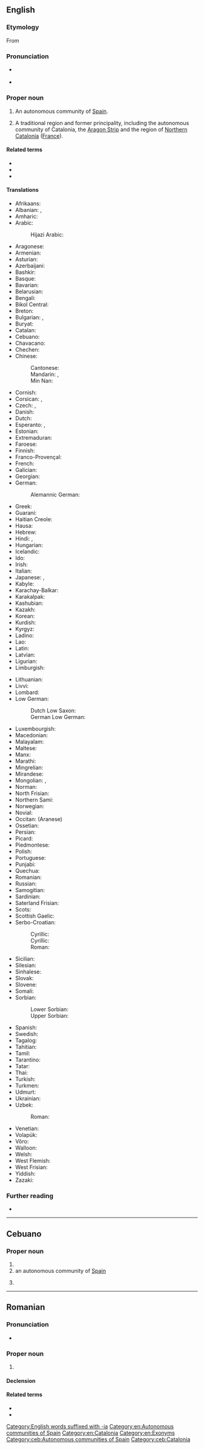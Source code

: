 ==English==
===Etymology===
From {{der|en|ca|Catalunya||}}
===Pronunciation===
* {{a|UK}} {{IPA|/ˌkæt.əˈləʊn.i.ə/|lang=en}}
* {{rhymes|əʊniə|lang=en}}

===Proper noun===
{{en-proper noun}}

# An autonomous community of [[Spain]].
# {{lb|en|historical}} A traditional region and former principality, including the autonomous community of Catalonia, the [[Aragon Strip]] and the region of [[Northern Catalonia]] ([[France]]).

====Related terms====
* {{l|en|Catalan}}
* {{l|en|Catalonian}}
* {{l|en|Catalan Republic}}

====Translations====
{{trans-top|autonomous community in Spain}}
* Afrikaans: {{t|af|Katalonië}}
* Albanian: {{t|sq|Katalonia|f}}, {{t|sq|Katalonja|f}}
* Amharic: {{t|am|ካታሎኒያ|f}}
* Arabic: {{t|ar|كَتَلُونْيَا|f}}
*: Hijazi Arabic: {{t|acw|كتلونيا|f|tr=katalōnya|sc=Arab}}
* Aragonese: {{t|an|Catalunya|f}}
* Armenian: {{t|hy|Կատալոնիա}}
* Asturian: {{t+|ast|Cataluña|f}}
* Azerbaijani: {{t|az|Kataloniya}}
* Bashkir: {{t|ba|Каталония|alt=Катало́ния}}
* Basque: {{t|eu|Katalunia}}
* Bavarian: {{t|bar|Katalonien|n}}
* Belarusian: {{t|be|Каталонія|f}}
* Bengali: {{t|bn|কাতালোনিয়া}}
* Bikol Central: {{t|bcl|Katalunya}}
* Breton: {{t|br|Katalonia}}
* Bulgarian: {{t|bg|Каталония|f}}, {{t|bg|Каталуния|f}}
* Buryat: {{t|bua|Каталони}}
* Catalan: {{t+|ca|Catalunya|f}}
* Cebuano: {{t|ceb|Katalunya}}
* Chavacano: {{t|cbk|Cataluña}}
* Chechen: {{t|ce|Каталони|alt=Катало́ни}}
* Chinese:
*: Cantonese: {{t|yue|加泰羅尼亞|tr=gaa1 taai3 lo4 nei4 aa3}}
*: Mandarin: {{t+|cmn|加泰羅尼亞|sc=Hani}}, {{t+|cmn|加泰罗尼亚|tr=Jiātàiluóníyà|sc=Hani}}
*: Min Nan: {{t|nan|加泰羅尼亞|tr=Kha-tha-lún-ià}}
* Cornish: {{t|kw|Kataloni}}
* Corsican: {{t|co|Catalunia|f}}, {{t|co|Catalogna|f}}
* Czech: {{t+|cs|Katalánsko|n}}, {{t|cs|Katalánie|f}}
* Danish: {{t|da|Catalonien|n}}
* Dutch: {{t+|nl|Catalonië|n}}
* Esperanto: {{t|eo|Katalunio}}, {{t|eo|Katalunujo}}
* Estonian: {{t|et|Kataloonia}}
* Extremaduran: {{t|ext|Cataluña|f}}
* Faroese: {{t|fo|Katalónia|f|n}}
* Finnish: {{t+|fi|Katalonia}}
* Franco-Provençal: {{t|frp|Catalogne|f}}
* French: {{t+|fr|Catalogne|f}}
* Galician: {{t+|gl|Cataluña|f}}
* Georgian: {{t|ka|კატალონია}}
* German: {{t+|de|Katalonien|n}}
*: Alemannic German: {{t|gsw|Katalonie|f}}
* Greek: {{t+|el|Καταλονία|f}}
* Guaraní: {{t|gn|Katalúña}}
* Haitian Creole: {{t|ht|Kataloy}}
* Hausa: {{t|ha|Katalunya}}
* Hebrew: {{t|he|קָטָלוּנְיָה|f|tr=qat'alunia}}
* Hindi: {{t|hi|कातालोनिया|m}}, {{t|hi|कॅटलोनिया|m}}
* Hungarian: {{t+|hu|Katalónia}}
* Icelandic: {{t|is|Katalónía|f}}
* Ido: {{t+|io|Katalunia}}
* Irish: {{t|ga|an Chatalóin|m}}
* Italian: {{t|it|Catalogna|f}}
* Japanese: {{t|ja|カタルーニャ|tr=Katarūnya}}, {{t|ja|カタロニア|tr=Kataronia}}
* Kabyle: {{t|kab|Katalunya}}
* Karachay-Balkar: {{t|krc|Каталония|alt=Катало́ния}}
* Karakalpak: {{t|kaa|Kataloniya}}
* Kashubian: {{t|csb|Katalońskô|n}}
* Kazakh: {{t|kk|Каталония}}
* Korean: {{t|ko|카탈루냐}}
* Kurdish: {{t+|ku|Katalonya|f}}
* Kyrgyz: {{t|ky|Каталония}}
* Ladino: {{t|lad|Katalunya|f}}
* Lao: {{t|lo|ແຄວ້ນກາຕາໂລຍ}}
* Latin: {{t|la|Catalania|f}}
* Latvian: {{t|lv|Katalonija|f}}
* Ligurian: {{t|lij|Catalogna|f}}
* Limburgish: {{t|li|Catalonië|n}}
{{trans-mid}}
* Lithuanian: {{t+|lt|Katalonija|f}}
* Livvi: {{t|olo|Katalunii}}
* Lombard: {{t|lmo|Catalògna|f}}
* Low German:
*: Dutch Low Saxon: {{t+|nds-nl|Katalonien|n}}
*: German Low German: {{t+|nds-de|Katalonien|n}}
* Luxembourgish: {{t|lb|Katalounien|n}}
* Macedonian: {{t|mk|Каталонија|f}}
* Malayalam: {{t|ml|കാറ്റലോണിയ}}
* Maltese: {{t|mt|Katalonja|f}}
* Manx: {{t|gv|yn Chataloan}}
* Marathi: {{t|mr|कातालोनिया|m}}
* Mingrelian: {{t|xmf|კატალონია}}
* Mirandese: {{t|mwl|Catalunha|f}}
* Mongolian: {{t|mn|Каталон}}, {{t|mn|Каталони}}
* Norman: {{t|nrf|Catalongne|f}}
* North Frisian: {{t|frr|Kataloonien|n}}
* Northern Sami: {{t|se|Katalonia}}
* Norwegian: {{t|no|Catalonia|f}}
* Novial: {{t|nov|Katalunia|f}}
* Occitan: {{t+|oc|Catalonha|f}} (Aranese)
* Ossetian: {{t|os|Каталони}}
* Persian: {{t|fa|کاتالونیا|tr=kâtâlunyâ|sc=fa-Arab}}
* Picard: {{t|pcd|Catalongne|f}}
* Piedmontese: {{t|pms|Catalògna|f}}
* Polish: {{t+|pl|Katalonia|f}}
* Portuguese: {{t+|pt|Catalunha|f}}
* Punjabi: {{t|pa|ਕਾਤਾਲੋਨੀਆ}}
* Quechua: {{t|qu|Katalunya}}
* Romanian: {{t|ro|Catalonia|f}}
* Russian: {{t+|ru|Катало́ния|f}}
* Samogitian: {{t|sgs|Kataluonėjė|f}}
* Sardinian: {{t|sc|Catalugna|f}}
* Saterland Frisian: {{t|stq|Katalonien|n}}
* Scots: {{t|sco|Catalonie}}
* Scottish Gaelic: {{t|gd|Catalòinia|f}}
* Serbo-Croatian:
*: Cyrillic: {{t|sh|Ката̀ло̄нија|f}}
*: Cyrillic: {{t|uz|Каталония}}
*: Roman: {{t+|sh|Katàlōnija|f}}
* Sicilian: {{t|scn|Catalugna|f}}
* Silesian: {{t|szl|Katalůńijo|n}}
* Sinhalese: {{t|si|කැටලෝනියා}}
* Slovak: {{t|sk|Katalánsko|n}}
* Slovene: {{t+|sl|Katalónija|f}}
* Somali: {{t|so|Katalooniya}}
* Sorbian:
*: Lower Sorbian: {{t|dsb|Kataloniska|f}}
*: Upper Sorbian: {{t|hsb|Katalanska|f}}
* Spanish: {{t+|es|Cataluña}}
* Swedish: {{t+|sv|Katalonien|n}}
* Tagalog: {{t|tl|Katalunya}}
* Tahitian: {{t|ty|Tatarūnia}}
* Tamil: {{t|ta|காத்தலோனியா}}
* Tarantino: {{t|roa-tar|Catalogna|f}}
* Tatar: {{t|tt|Каталония|alt=Катало́ния}}
* Thai: {{t|th|กาตาลุญญา}}
* Turkish: {{t+|tr|Katalonya}}
* Turkmen: {{t|tk|Kataloniýa}}
* Udmurt: {{t|udm|Каталония}}
* Ukrainian: {{t|uk|Катало́нія|f}}
* Uzbek:
*: Roman: {{t|uz|Kataloniya}}
* Venetian: {{t|vec|Catałogna|f}}
* Volapük: {{t+|vo|Katalonän}}
* Võro: {{t|vro|Kataloonia}}
* Walloon: {{t|wa|Catalogne|f}}
* Welsh: {{t|cy|Catalwnia|f}}
* West Flemish: {{t|vls|Catalonië|n}}
* West Frisian: {{t|fy|Kataloanje}}
* Yiddish: {{t|yi|קאַטאַלאניע|f}}
* Zazaki: {{t|zza|Katalonya}}
{{trans-bottom}}

===Further reading===
* {{pedialite}}

[[Category:English words suffixed with -ia]]
[[Category:en:Autonomous communities of Spain]]
[[Category:en:Catalonia]]
[[Category:en:Exonyms]]

----

==Cebuano==

===Proper noun===
{{head|ceb|proper noun}}

# {{surname|A=a|dot=|lang=ceb}}
# an autonomous community of [[Spain]]
# {{lb|ceb|historical}} {{l|en|Catalonia}}

[[Category:ceb:Autonomous communities of Spain]]
[[Category:ceb:Catalonia]]

----

==Romanian==

===Pronunciation===
* {{IPA|[ka.taˈlo.ni.a]|lang=ro}}

===Proper noun===
{{head|ro|proper noun|g=f}}

# {{l|en|Catalonia}}

====Declension====
{{ro-noun-f-ie|Cataloni|n=sg}}

====Related terms====
* {{l|ro|catalan}}
* {{l|ro|catalană}}